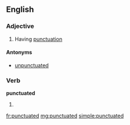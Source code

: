 ==English==

===Adjective===
{{en-adj}}

# Having [[punctuation]]

====Antonyms====
*[[unpunctuated]]

===Verb===
'''punctuated'''

# {{past of|punctuate}}

[[fr:punctuated]]
[[mg:punctuated]]
[[simple:punctuated]]